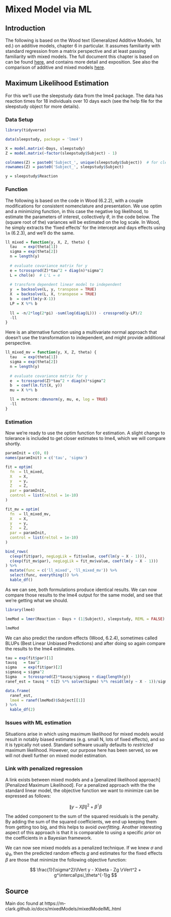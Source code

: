 # Mixed Model via ML

## Introduction

The following is based on the Wood text (Generalized Additive Models, 1st ed.) on additive models, chapter 6 in particular. It assumes familiarity with standard regression from a matrix perspective and at least passing familiarity with mixed models. The full document this chapter is  based on can be found [here](https://m-clark.github.io/docs/mixedModels/mixedModelML.html), and contains more detail and exposition.  See also the comparison of additive and mixed models [here](https://m-clark.github.io/generalized-additive-models/appendix.html#a-comparison-to-mixed-models).


## Maximum Likelihood Estimation

For this we'll use the <span class="objclass" style = "">sleepstudy</span> data from the <span class="pack" style = "">lme4</span> package. The data has reaction times for 18 individuals over 10 days each (see the help file for the <span class="objclass" style = "">sleepstudy</span> object for more details).


### Data Setup

```r
library(tidyverse)

data(sleepstudy, package = 'lme4')

X = model.matrix(~Days, sleepstudy)
Z = model.matrix(~factor(sleepstudy$Subject) - 1)

colnames(Z) = paste0('Subject_', unique(sleepstudy$Subject))  # for cleaner presentation later
rownames(Z) = paste0('Subject_', sleepstudy$Subject)

y = sleepstudy$Reaction
```


### Function

The following is based on the code in Wood (6.2.2), with a couple modifications for consistent nomenclature and presentation. We use <span class='func'>optim</span> and a minimizing function, in this case the negative log likelihood, to estimate the parameters of interest, collectively $\theta$, in the code below. The (square root of the) variances will be estimated on the log scale. In Wood, he simply extracts the 'fixed effects' for the intercept and days effects using `lm` (6.2.3), and we'll do the same.

```r
ll_mixed = function(y, X, Z, theta) {
  tau   = exp(theta[1])
  sigma = exp(theta[2])
  n = length(y)
  
  # evaluate covariance matrix for y
  e = tcrossprod(Z)*tau^2 + diag(n)*sigma^2
  L = chol(e)  # L'L = e
  
  # transform dependent linear model to independent
  y  = backsolve(L, y, transpose = TRUE)
  X  = backsolve(L, X, transpose = TRUE)
  b  = coef(lm(y~X-1))
  LP = X %*% b
  
  ll = -n/2*log(2*pi) -sum(log(diag(L))) - crossprod(y-LP)/2
  -ll
}
```


Here is an alternative function using a multivariate normal approach that doesn't use the transformation to independent, and might provide additional perspective.

```r
ll_mixed_mv = function(y, X, Z, theta) {
  tau   = exp(theta[1])
  sigma = exp(theta[2])
  n = length(y)
  
  # evaluate covariance matrix for y
  e  = tcrossprod(Z)*tau^2 + diag(n)*sigma^2
  b  = coef(lm.fit(X, y))
  mu = X %*% b

  ll = mvtnorm::dmvnorm(y, mu, e, log = TRUE)
  -ll
}
```


### Estimation

Now we're ready to use the <span class='func'>optim</span> function for estimation.  A slight change to tolerance is included to get closer estimates to <span class='pack'>lme4</span>, which we will compare shortly.

```r
paramInit = c(0, 0)
names(paramInit) = c('tau', 'sigma')

fit = optim(
  fn  = ll_mixed,
  X   = X,
  y   = y,
  Z   = Z,
  par = paramInit,
  control = list(reltol = 1e-10)
)

fit_mv = optim(
  fn  = ll_mixed_mv,
  X   = X,
  y   = y,
  Z   = Z,
  par = paramInit,
  control = list(reltol = 1e-10)
)
```

```r
bind_rows(
  c(exp(fit$par), negLogLik = fit$value, coef(lm(y ~ X - 1))),
  c(exp(fit_mv$par), negLogLik = fit_mv$value, coef(lm(y ~ X - 1)))
) %>%
  mutate(func = c('ll_mixed', 'll_mixed_mv')) %>% 
  select(func, everything()) %>% 
  kable_df()
```


As we can see, both formulations produce identical results. We can now compare those results to the <span class="pack" style = "">lme4</span> output for the same model, and see that we're getting what we should.

```r
library(lme4)

lmeMod = lmer(Reaction ~ Days + (1|Subject), sleepstudy, REML = FALSE)

lmeMod
```

We can also predict the random effects (Wood, 6.2.4), sometimes called BLUPs (Best Linear Unbiased Predictions) and after doing so again compare the results to the <span class="pack" style = "">lme4</span> estimates.

```r
tau = exp(fit$par)[1]
tausq   = tau^2
sigma   = exp(fit$par)[2]
sigmasq = sigma^2
Sigma   = tcrossprod(Z)*tausq/sigmasq + diag(length(y))
ranef_est = tausq * t(Z) %*% solve(Sigma) %*% resid(lm(y ~ X - 1))/sigmasq

data.frame(
  ranef_est, 
  lme4 = ranef(lmeMod)$Subject[[1]]
) %>% 
  kable_df(2)
```

### Issues with ML estimation

Situations arise in which using maximum likelihood for mixed models would result in notably biased estimates (e.g. small N, lots of fixed effects), and so it is typically not used.  Standard software usually defaults to *restricted* maximum likelihood.  However, our purpose here has been served, so we will not dwell further on mixed model estimation.


### Link with penalized regression

A link exists between mixed models and a [penalized likelihood approach][Penalized Maximum Likelihood].  For a penalized approach with the the standard linear model, the objective function we want to minimize can be expressed as follows:

$$ \lVert y- X\beta \rVert^2 + \beta^\intercal\beta $$

The added component to the sum of the squared residuals is the penalty. By adding the sum of the squared coefficients, we end up keeping them from getting too big, and this helps to avoid *overfitting*.  Another interesting aspect of this approach is that it is comparable to using a specific *prior* on the coefficients in a Bayesian framework.  

We can now see mixed models as a penalized technique.  If we knew $\sigma$ and $\psi_\theta$, then the predicted random effects $g$ and estimates for the fixed effects $\beta$ are those that minimize the following objective function:

$$ \frac{1}{\sigma^2}\lVert y - X\beta - Zg \rVert^2 + g^\intercal\psi_\theta^{-1}g $$

## Source

Main doc found at https://m-clark.github.io/docs/mixedModels/mixedModelML.html


